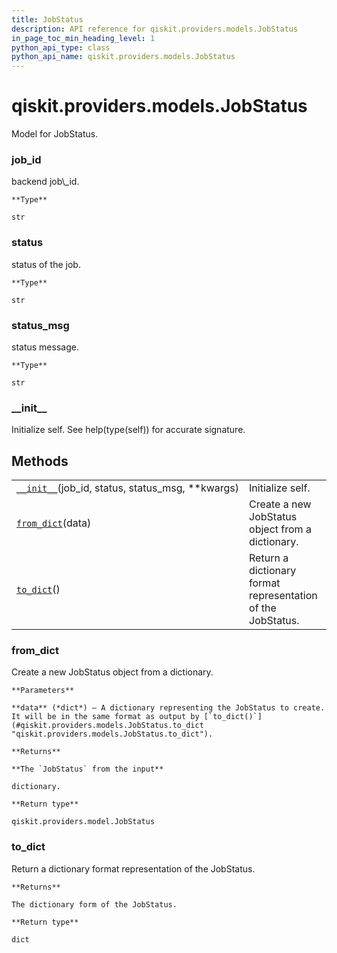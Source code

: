 ```yaml
---
title: JobStatus
description: API reference for qiskit.providers.models.JobStatus
in_page_toc_min_heading_level: 1
python_api_type: class
python_api_name: qiskit.providers.models.JobStatus
---
```


# qiskit.providers.models.JobStatus

<Class id="qiskit.providers.models.JobStatus" isDedicatedPage={true} github="https://github.com/qiskit/qiskit/tree/stable/0.18/qiskit/providers/models/jobstatus.py" signature="JobStatus(job_id, status, status_msg, **kwargs)">
  Model for JobStatus.

  ### job\_id

  <Attribute id="qiskit.providers.models.JobStatus.job_id">
    backend job\_id.

    **Type**

    str
  </Attribute>

  ### status

  <Attribute id="qiskit.providers.models.JobStatus.status">
    status of the job.

    **Type**

    str
  </Attribute>

  ### status\_msg

  <Attribute id="qiskit.providers.models.JobStatus.status_msg">
    status message.

    **Type**

    str
  </Attribute>

  ### \_\_init\_\_

  <Function id="qiskit.providers.models.JobStatus.__init__" signature="__init__(job_id, status, status_msg, **kwargs)">
    Initialize self. See help(type(self)) for accurate signature.
  </Function>

  ## Methods

  |                                                                                                                                                  |                                                             |
  | ------------------------------------------------------------------------------------------------------------------------------------------------ | ----------------------------------------------------------- |
  | [`__init__`](#qiskit.providers.models.JobStatus.__init__ "qiskit.providers.models.JobStatus.__init__")(job\_id, status, status\_msg, \*\*kwargs) | Initialize self.                                            |
  | [`from_dict`](#qiskit.providers.models.JobStatus.from_dict "qiskit.providers.models.JobStatus.from_dict")(data)                                  | Create a new JobStatus object from a dictionary.            |
  | [`to_dict`](#qiskit.providers.models.JobStatus.to_dict "qiskit.providers.models.JobStatus.to_dict")()                                            | Return a dictionary format representation of the JobStatus. |

  ### from\_dict

  <Function id="qiskit.providers.models.JobStatus.from_dict" signature="classmethod from_dict(data)">
    Create a new JobStatus object from a dictionary.

    **Parameters**

    **data** (*dict*) – A dictionary representing the JobStatus to create. It will be in the same format as output by [`to_dict()`](#qiskit.providers.models.JobStatus.to_dict "qiskit.providers.models.JobStatus.to_dict").

    **Returns**

    **The `JobStatus` from the input**

    dictionary.

    **Return type**

    qiskit.providers.model.JobStatus
  </Function>

  ### to\_dict

  <Function id="qiskit.providers.models.JobStatus.to_dict" signature="to_dict()">
    Return a dictionary format representation of the JobStatus.

    **Returns**

    The dictionary form of the JobStatus.

    **Return type**

    dict
  </Function>
</Class>

